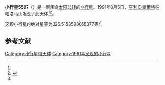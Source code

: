 {{Infobox planet
| bgcolour = #FFFFC0
| name = 5597 Warren
| symbol = 
| image = 
| caption = 
| discovery = yes
| discovery_ref = 
| discoverer = [[亨利·E·霍爾特|亨利·E·霍爾特]]
| discovery_site = [[帕洛马山|帕洛马山]] 
| discovered = 1991年8月5日
| designations = yes
| mp_name = 
| named_after = 
| alt_names = 1991 PC13/ 1953 UX / 1968 QN1 / 1982 BU13 / 1990 EW7
| mp_category = [[主带小行星|主带小行星]]
| orbit_ref = <ref name="a">[http://ssd.jpl.nasa.gov/sbdb.cgi?sstr=5597 5597 Warren] {{Wayback|url=http://ssd.jpl.nasa.gov/sbdb.cgi?sstr=5597 |date=20140815114546 }}，小行星數據庫瀏覽器（JPL Small-Body Database Browser）－[[美国国家航空航天局|美国国家航空航天局]]喷气推进实验室</ref>
| epoch = 2456400.5 (2013年4月18日更新)
| aphelion = {{convert|2.957425202365358|AU|km|3|abbr=on|lk=out}}
| perihelion = {{convert|1.930771543278349|AU|km|3|abbr=on}}
| semimajor = {{convert|2.444098372821853|AU|km|3|abbr=on}}
| eccentricity = 0.210027074
| period = 1395.649774 [[日|日]]<br />3.82[[儒略年|儒略年]]
| avg_speed = 
| inclination = 4.563200436438216
| asc_node = 328.5140888031725
| mean_anomaly = 
| arg_peri = 326.5153598055377
| satellites = 
| physical_characteristics = yes
| dimensions = 
| mass = 
| density = 
| surface_grav = 
| escape_velocity = 
| sidereal_day = 
| axial_tilt = 
| pole_ecliptic_lat = 
| pole_ecliptic_lon = 
| albedo = 
| temperatures= 
| temp_name1 = 
| mean_temp_1 = 
| max_temp_1 = 
| temp_name2 = 
| max_temp_2 = 
| spectral_type = 
| abs_magnitude = 326.5153598055377
}}

'''小行星5597'''（{{lang-en|5597 Warren}}）是一颗围绕[[太阳|太阳]][[公转|公转]]的[[小行星|小行星]]。1991年8月5日，[[亨利·E·霍爾特|亨利·E·霍爾特]]在帕洛马山发现了此天体<ref name="a" /><ref>{{cite news|title=小行星列表|url=http://cfa-www.harvard.edu/iau/lists/NumberedMPs.txt|accessdate=2013-07-08|newspaper=哈佛大学|archive-date=2008-05-17|archive-url=https://web.archive.org/web/20080517010638/http://cfa-www.harvard.edu/iau/lists/NumberedMPs.txt|dead-url=no}}</ref>。

这颗小行星的[[绝对星等|绝对星等]]为326.5153598055377等<ref name="a" />。

==参考文献==
{{reflist}}
{{Minor Planet Number|[[小行星5596|小行星5596]]|[[小行星5598|小行星5598]]}}

{{小天体}}

[[Category:小行星带天体|Category:小行星带天体]]
[[Category:1991年发现的小行星|Category:1991年发现的小行星]]

{{asteroid-stub}}